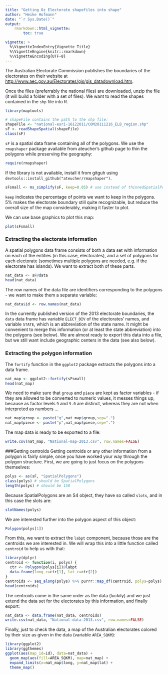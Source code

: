 ```yaml
---
title: "Getting Oz Electorate shapefiles into shape"
author: "Heike Hofmann"
date: "`r Sys.Date()`"
output: 
    rmarkdown::html_vignette:
        toc: true

vignette: >
  %\VignetteIndexEntry{Vignette Title}
  %\VignetteEngine{knitr::rmarkdown}
  %\VignetteEncoding{UTF-8}
---
```


The Australian Electorate Commission publishes the boundaries of the electorates on their website at [http://www.aec.gov.au/Electorates/gis/gis_datadownload.htm](http://www.aec.gov.au/Electorates/gis/gis_datadownload.htm).

Once the files (preferrably the national files) are downloaded, unzip the file (it will build a folder with a set of files). We want to read the shapes contained in the `shp` file into R.
```r
library(maptools)

# shapeFile contains the path to the shp file:
shapeFile <- "national-esri-16122011/COM20111216_ELB_region.shp"
sF <- readShapeSpatial(shapeFile)
class(sF)
```
`sF` is a spatial data frame containing all of the polygons. 
We use the `rmapshaper` package available from ateucher's github page to thin the polygons while preserving the geography:

```r
require(rmapshaper)
```
If the library is not available, install it from gitguh using 
```devtools::install_github("ateucher/rmapshaper")```.

```r
sFsmall <- ms_simplify(sF, keep=0.05) # use instead of thinnedSpatialPoly
```
`keep` indicates the percentage of points we want to keep in the polygons. 5% makes the electorate boundary still quite recognizable, but reduce the overall size of the map considerably, making it faster to plot.

We can use base graphics to plot this map:
```r
plot(sFsmall)
```


### Extracting the electorate information 

A spatial polygons data frame consists of both a data set with information on each of the entities (in this case, electorates), and a set of polygons for each electorate (sometimes multiple polygons are needed, e.g. if the electorate has islands). We want to extract both of these parts.
```r
nat_data <- sF@data
head(nat_data)
```
The row names of the data file are identifiers corresponding to the polygons - we want to make them a separate variable:
```r
nat_data$id <- row.names(nat_data)
```
In the currently published version of the 2013 electorate boundaries, the `data` data frame has variable `ELECT_DIV` of the electorates' names, and variable `STATE`, which is an abbreviation of the state name. It might be convenient to merge this information (or at least the state abbreviation) into the polygons (see below).
We are almost ready to export this data  into a file, but we still want include geographic centers in the data (see also below).

### Extracting the polygon information 

The `fortify` function in the `ggplot2` package extracts the polygons into a data frame. 
```r
nat_map <- ggplot2::fortify(sFsmall)
head(nat_map)

```

We need to make sure that `group` and `piece` are kept as factor variables - if they are allowed to be converted to numeric values, it messes things up, because as factor levels `9` and `9.0` are distinct, whereas they are not when interpreted as numbers ...
```r
nat_map$group <- paste("g",nat_map$group,sep=".")
nat_map$piece <- paste("p",nat_map$piece,sep=".")
```
The map data is ready to be exported to a file:
```r
write.csv(nat_map, "National-map-2013.csv", row.names=FALSE)
```

###Getting centroids 
Getting centroids or any other information from a polygon is fairly simple, once you have worked your way through the polygon structure.
First, we are going to just focus on the polygons themselves:
```r
polys <- as(sF, "SpatialPolygons")
class(polys) # should be SpatialPolygons
length(polys) # should be 150
```

Because SpatialPolygons are an S4 object, they have so called `slots`, and in this case the slots are:
```r
slotNames(polys)
```
We are interested further into the polygon aspect of this object:

```r
Polygon(polys[1])
```
From this, we want to extract the `labpt` component, because those are the centroids we are interested in. We will wrap this into a little function called `centroid` to help us with that:

```r
library(dplyr)
centroid <- function(i, polys) {
  ctr <- Polygon(polys[i])@labpt
  data.frame(long_c=ctr[1], lat_c=ctr[2])
}
centroids <- seq_along(polys) %>% purrr::map_df(centroid, polys=polys)
head(centroids)
```
The centroids come in the same order as the data (luckily) and we just extend the data set for the electorates by this information, and finally export:
```r
nat_data <- data.frame(nat_data, centroids)
write.csv(nat_data, "National-data-2013.csv", row.names=FALSE)
```


Finally, just to check the data, a map of the Australian electorates colored by their size as given in the data (variable `AREA_SQKM`):
```r
library(ggplot2)
library(ggthemes)
ggplot(aes(map_id=id), data=nat_data) +
  geom_map(aes(fill=AREA_SQKM), map=nat_map) +
  expand_limits(x=nat_map$long, y=nat_map$lat) + 
  theme_map()
```

